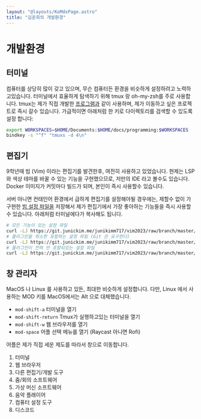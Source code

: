 ```yaml
---
layout: "@layouts/KoMdxPage.astro"
title: "김준희의 개발환경"
---
```


# 개발환경

## 터미널

컴퓨터를 상당히 많이 갖고 있으며, 무슨 컴퓨터든 환경을 비슷하게 설정하려고
노력하고있습니다. 터미널에서 효율하게 탐색하기 위해 tmux 랑 oh-my-zsh를 주로
사용합니다. tmux는 제가 직접 개발한
[프로그램과](https://github.com/junikimm717/tmuxs) 같이 사용하며, 제가
이동하고 싶은 프로젝트로 즉시 갈수 있습니다. 가급적이면
아래처럼 한 키로 다이렉토리를 검색할 수 있도록 설정 합니다:

```bash
export WORKSPACES=$HOME/Documents:$HOME/docs/programming:$WORKSPACES
bindkey -s "^f" "tmuxs -d 4\n"
```

## 편집기

9학년때 빔 (Vim) 이라는 편집기를 발견한후, 여전히 사용하고 있었습니다.
현제는 LSP 와 색상 테마를 바꿀 수 있는 기능을 구현했으므로, 저만의 IDE 라고
볼수도 있습니다.
Docker 이미지가 커밋마다 빌드가 되며, 본인이 즉시 사용할수 있습니다.

서버 아니면 컨태인어 환경에서 급하게 편집기를 설정해야될 경우에는,
제할수 없이 가 구현한 [빔 설정
파일을](https://git.junickim.me/junikimm717/vim2023) 저장해서 제가 편집기에서 가장 좋아하는 기능들을 즉시
사용할 수 있습니다. 아래처럼 터미널에다가 복사해도 됩니다.

```bash
# 모든 기능이 있는 설정 파일
curl -LJ https://git.junickim.me/junikimm717/vim2023/raw/branch/master/lsp.vimrc -o $HOME/.vimrc
# 플러그인을 최소한 포함하는 설정 파일 (Git 은 요구한다)
curl -LJ https://git.junickim.me/junikimm717/vim2023/raw/branch/master/minimal.vimrc -o $HOME/.vimrc
# 플러그인이 전혀 안 포함되있는 설정 파일
curl -LJ https://git.junickim.me/junikimm717/vim2023/raw/branch/master/noplug.vimrc -o $HOME/.vimrc
```

## 창 관리자

MacOS 나 Linux 를 사용하고 있든, 최대한 비슷하게 설정합니다. 다만, Linux 에서
사용하는 MOD 키를 MacOS에서는 Alt 으로 대체했습니다.

- `mod-shift-a` 터미널을 열기
- `mod-shift-return` Tmux가 실행하고있는 터미널을 열기
- `mod-shift-w` 웹 브라우저를 열기
- `mod-space` 어플 선택 메뉴를 열기 (Raycast 아니면 Rofi)

어플은 제가 직접 세운 제도를 따라서 창으로 이동합니다.

1. 터미널
2. 웹 브라우저
3. 다른 편집기/개발 도구
4. 줌/회의 소프트웨어
5. 가상 머신 소프트웨어
6. 음악 플래이어
7. 컴퓨터 설정 도구
8. 디스코드
